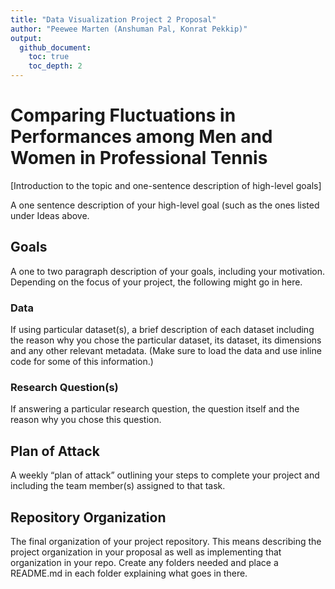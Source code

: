 ```yaml
---
title: "Data Visualization Project 2 Proposal"
author: "Peewee Marten (Anshuman Pal, Konrat Pekkip)"
output: 
  github_document:
    toc: true
    toc_depth: 2
---
```


# Comparing Fluctuations in Performances among Men and Women in Professional Tennis

[Introduction to the topic and one-sentence description of high-level goals]

A one sentence description of your high-level goal (such as the ones listed under Ideas above.

## Goals

A one to two paragraph description of your goals, including your motivation. Depending on the focus of your project, the following might go in here.

### Data

If using particular dataset(s), a brief description of each dataset including the reason why you chose the particular dataset, its dataset, its dimensions and any other relevant metadata. (Make sure to load the data and use inline code for some of this information.)

### Research Question(s)

If answering a particular research question, the question itself and the reason why you chose this question.

## Plan of Attack

A weekly “plan of attack” outlining your steps to complete your project and including the team member(s) assigned to that task.

## Repository Organization

The final organization of your project repository. This means describing the project organization in your proposal as well as implementing that organization in your repo. Create any folders needed and place a README.md in each folder explaining what goes in there.